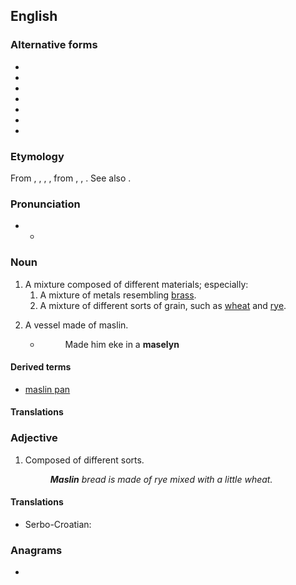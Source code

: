{{also|măslin}}
==English==

===Alternative forms===
* {{l|en|maselyn}}
* {{l|en|mashlin}}
* {{l|en|mashlum}}
* {{l|en|mastlin}}
* {{l|en|meslin}}
* {{l|en|mislen}}
* {{l|en|mislin}}

===Etymology===
From {{inh|en|enm|missellane}}, {{m|enm|misceline}}, {{m|enm|miscelin}}, {{m|enm|meslin}}, from {{inh|en|ang|mæstling}}, {{m|ang|mæsling}}, {{m|ang|mæslen}}. See also {{m|en|miscellane}}.

===Pronunciation===
* {{IPA|en|/ˈmæzlɪn/}}
** {{audio|en|LL-Q1860 (eng)-Vealhurl-maslin.wav|Audio (UK)}}

===Noun===
{{en-noun|~}}

# A mixture composed of different materials; especially:
## A mixture of metals resembling [[brass]].
## A mixture of different sorts of grain, such as [[wheat]] and [[rye]].
# {{lb|en|obsolete}} A vessel made of maslin.
#* {{RQ:Chaucer CT||Sir Thopas}}
#*: Made him eke in a '''maselyn'''

====Derived terms====
* [[maslin pan]]

====Translations====
{{trans-top|mixture of different materials}}
{{trans-mid}}
{{trans-bottom}}

===Adjective===
{{en-adj|-}}

# Composed of different sorts.
#: '''''Maslin''' bread is made of rye mixed with a little wheat.''

====Translations====
{{trans-top|composed of different sorts}}
{{trans-mid}}
{{trans-bottom}}

{{checktrans-top}}
* Serbo-Croatian: {{t+|sh|suražica}}
{{trans-mid}}
{{trans-bottom}}

===Anagrams===
* {{anagrams|en|a=ailmns|Limans|Linams|lamins|limans|salmin}}